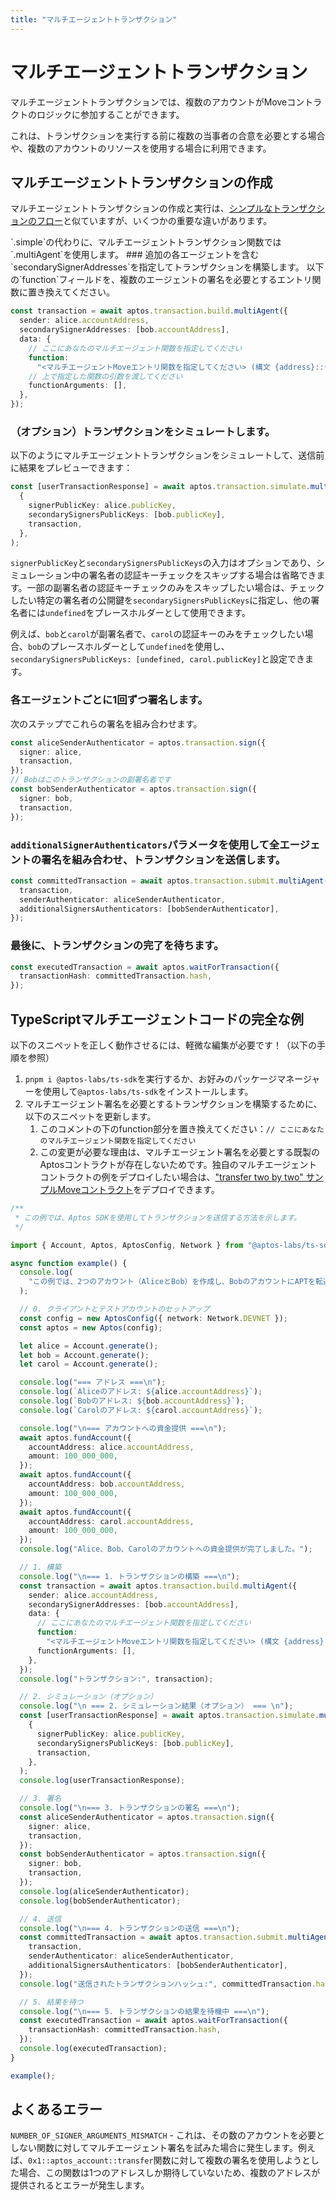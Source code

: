 ```yaml
---
title: "マルチエージェントトランザクション"
---
```



# マルチエージェントトランザクション

マルチエージェントトランザクションでは、複数のアカウントがMoveコントラクトのロジックに参加することができます。

これは、トランザクションを実行する前に複数の当事者の合意を必要とする場合や、複数のアカウントのリソースを使用する場合に利用できます。

## マルチエージェントトランザクションの作成

マルチエージェントトランザクションの作成と実行は、[シンプルなトランザクションのフロー](../building-transactions.mdx)と似ていますが、いくつかの重要な違いがあります。

<Callout type="info">
`.simple`の代わりに、マルチエージェントトランザクション関数では`.multiAgent`を使用します。
</Callout>

<Steps>
### 追加の各エージェントを含む`secondarySignerAddresses`を指定してトランザクションを構築します。

<Callout type="info">
以下の`function`フィールドを、複数のエージェントの署名を必要とするエントリ関数に置き換えてください。
</Callout>

```ts filename="multi-agent.ts"
const transaction = await aptos.transaction.build.multiAgent({
  sender: alice.accountAddress,
  secondarySignerAddresses: [bob.accountAddress],
  data: {
    // ここにあなたのマルチエージェント関数を指定してください
    function:
      "<マルチエージェントMoveエントリ関数を指定してください> (構文 {address}::{module}::{function})",
    // 上で指定した関数の引数を渡してください
    functionArguments: [],
  },
});
```

### （オプション）トランザクションをシミュレートします。

以下のようにマルチエージェントトランザクションをシミュレートして、送信前に結果をプレビューできます：
```ts filename="multi-agent.ts"
const [userTransactionResponse] = await aptos.transaction.simulate.multiAgent(
  {
    signerPublicKey: alice.publicKey,
    secondarySignersPublicKeys: [bob.publicKey],
    transaction,
  },
);
```
`signerPublicKey`と`secondarySignersPublicKeys`の入力はオプションであり、シミュレーション中の署名者の認証キーチェックをスキップする場合は省略できます。一部の副署名者の認証キーチェックのみをスキップしたい場合は、チェックしたい特定の署名者の公開鍵を`secondarySignersPublicKeys`に指定し、他の署名者には`undefined`をプレースホルダーとして使用できます。

例えば、`bob`と`carol`が副署名者で、`carol`の認証キーのみをチェックしたい場合、`bob`のプレースホルダーとして`undefined`を使用し、`secondarySignersPublicKeys: [undefined, carol.publicKey]`と設定できます。

### 各エージェントごとに1回ずつ署名します。

次のステップでこれらの署名を組み合わせます。

```ts filename="multi-agent.ts"
const aliceSenderAuthenticator = aptos.transaction.sign({
  signer: alice,
  transaction,
});
// Bobはこのトランザクションの副署名者です
const bobSenderAuthenticator = aptos.transaction.sign({
  signer: bob,
  transaction,
});
```

### `additionalSignerAuthenticators`パラメータを使用して全エージェントの署名を組み合わせ、トランザクションを送信します。

```ts filename="multi-agent.ts"
const committedTransaction = await aptos.transaction.submit.multiAgent({
  transaction,
  senderAuthenticator: aliceSenderAuthenticator,
  additionalSignersAuthenticators: [bobSenderAuthenticator],
});
```

### 最後に、トランザクションの完了を待ちます。

```ts filename="multi-agent.ts"
const executedTransaction = await aptos.waitForTransaction({
  transactionHash: committedTransaction.hash,
});
```
</Steps>

## TypeScriptマルチエージェントコードの完全な例

<Callout type="warning">
以下のスニペットを正しく動作させるには、軽微な編集が必要です！（以下の手順を参照）
</Callout>

1. `pnpm i @aptos-labs/ts-sdk`を実行するか、お好みのパッケージマネージャーを使用して`@aptos-labs/ts-sdk`をインストールします。
2. マルチエージェント署名を必要とするトランザクションを構築するために、以下のスニペットを更新します。
    1. このコメントの下のfunction部分を置き換えてください：`// ここにあなたのマルチエージェント関数を指定してください`
    2. この変更が必要な理由は、マルチエージェント署名を必要とする既製のAptosコントラクトが存在しないためです。独自のマルチエージェントコントラクトの例をデプロイしたい場合は、["transfer two by two" サンプルMoveコントラクト](https://github.com/aptos-labs/aptos-ts-sdk/blob/main/tests/move/transfer/sources/script_two_by_two.move#L5)をデプロイできます。

```ts filename="multi-agent.ts"
/**
 * この例では、Aptos SDKを使用してトランザクションを送信する方法を示します。
 */

import { Account, Aptos, AptosConfig, Network } from "@aptos-labs/ts-sdk";

async function example() {
  console.log(
    "この例では、2つのアカウント（AliceとBob）を作成し、BobのアカウントにAPTを転送するトランザクションを送信します。",
  );

  // 0. クライアントとテストアカウントのセットアップ
  const config = new AptosConfig({ network: Network.DEVNET });
  const aptos = new Aptos(config);

  let alice = Account.generate();
  let bob = Account.generate();
  let carol = Account.generate();

  console.log("=== アドレス ===\n");
  console.log(`Aliceのアドレス: ${alice.accountAddress}`);
  console.log(`Bobのアドレス: ${bob.accountAddress}`);
  console.log(`Carolのアドレス: ${carol.accountAddress}`);

  console.log("\n=== アカウントへの資金提供 ===\n");
  await aptos.fundAccount({
    accountAddress: alice.accountAddress,
    amount: 100_000_000,
  });
  await aptos.fundAccount({
    accountAddress: bob.accountAddress,
    amount: 100_000_000,
  });
  await aptos.fundAccount({
    accountAddress: carol.accountAddress,
    amount: 100_000_000,
  });
  console.log("Alice、Bob、Carolのアカウントへの資金提供が完了しました。");

  // 1. 構築
  console.log("\n=== 1. トランザクションの構築 ===\n");
  const transaction = await aptos.transaction.build.multiAgent({
    sender: alice.accountAddress,
    secondarySignerAddresses: [bob.accountAddress],
    data: {
      // ここにあなたのマルチエージェント関数を指定してください
      function:
        "<マルチエージェントMoveエントリ関数を指定してください> (構文 {address}::{module}::{function})",
      functionArguments: [],
    },
  });
  console.log("トランザクション:", transaction);

  // 2. シミュレーション（オプション）
  console.log("\n === 2. シミュレーション結果（オプション） === \n");
  const [userTransactionResponse] = await aptos.transaction.simulate.multiAgent(
    {
      signerPublicKey: alice.publicKey,
      secondarySignersPublicKeys: [bob.publicKey],
      transaction,
    },
  );
  console.log(userTransactionResponse);

  // 3. 署名
  console.log("\n=== 3. トランザクションの署名 ===\n");
  const aliceSenderAuthenticator = aptos.transaction.sign({
    signer: alice,
    transaction,
  });
  const bobSenderAuthenticator = aptos.transaction.sign({
    signer: bob,
    transaction,
  });
  console.log(aliceSenderAuthenticator);
  console.log(bobSenderAuthenticator);

  // 4. 送信
  console.log("\n=== 4. トランザクションの送信 ===\n");
  const committedTransaction = await aptos.transaction.submit.multiAgent({
    transaction,
    senderAuthenticator: aliceSenderAuthenticator,
    additionalSignersAuthenticators: [bobSenderAuthenticator],
  });
  console.log("送信されたトランザクションハッシュ:", committedTransaction.hash);

  // 5. 結果を待つ
  console.log("\n=== 5. トランザクションの結果を待機中 ===\n");
  const executedTransaction = await aptos.waitForTransaction({
    transactionHash: committedTransaction.hash,
  });
  console.log(executedTransaction);
}

example();
```

## よくあるエラー

`NUMBER_OF_SIGNER_ARGUMENTS_MISMATCH` - これは、その数のアカウントを必要としない関数に対してマルチエージェント署名を試みた場合に発生します。例えば、`0x1::aptos_account::transfer`関数に対して複数の署名を使用しようとした場合、この関数は1つのアドレスしか期待していないため、複数のアドレスが提供されるとエラーが発生します。
